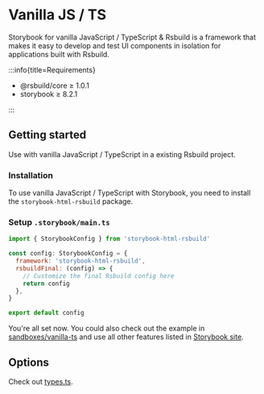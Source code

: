 
# Vanilla JS / TS

Storybook for vanilla JavaScript / TypeScript & Rsbuild is a framework that makes it easy to develop and test UI components in isolation for applications built with Rsbuild.

:::info{title=Requirements}

- @rsbuild/core ≥ 1.0.1
- storybook ≥ 8.2.1

:::

## Getting started

Use with vanilla JavaScript / TypeScript in a existing Rsbuild project.

### Installation

To use vanilla JavaScript / TypeScript with Storybook, you need to install the `storybook-html-rsbuild` package.

<PackageManagerTabs command="install storybook-html-rsbuild -D" />

### Setup `.storybook/main.ts`

```js
import { StorybookConfig } from 'storybook-html-rsbuild'

const config: StorybookConfig = {
  framework: 'storybook-html-rsbuild',
  rsbuildFinal: (config) => {
    // Customize the final Rsbuild config here
    return config
  },
}

export default config
```

You're all set now. You could also check out the example in [sandboxes/vanilla-ts](https://github.com/rspack-contrib/storybook-rsbuild/blob/main/sandboxes/vanilla-ts) and use all other features listed in [Storybook site](https://storybook.js.org/docs).

## Options

Check out [types.ts](https://github.com/rspack-contrib/storybook-rsbuild/blob/main/packages/framework-html/src/types.ts).

